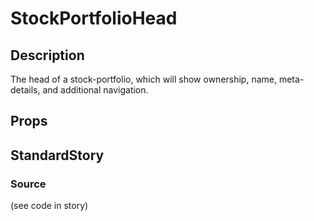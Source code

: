 
<Meta title="page-parts/stock-portfolio-head" component={StockPortfolioHead} />

# StockPortfolioHead

## Description
The head of a stock-portfolio, which will show ownership, name, meta-details, and additional
navigation.

## Props
<Props of={StockPortfolioHead} />

## StandardStory

<Preview>
	<Story name="standard">
		<StockPortfolioHead stockPortfolio={stockPortfolio} />
	</Story>
</Preview>

### Source
(see code in story)
